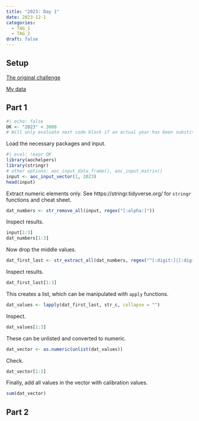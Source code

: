 ```yaml
---
title: "2023: Day 1"
date: 2023-12-1
categories:
  - TAG_1
  - TAG_2
draft: false
---
```


## Setup

[The original challenge](https://adventofcode.com/2023/day/1)

[My data](input){target="_blank"}

## Part 1

```r
#| echo: false
OK <- "2023" < 3000
# Will only evaluate next code block if an actual year has been substituted for the placeholder
```

Load the necessary packages and input.
```r
#| eval: !expr OK
library(aochelpers)
library(stringr)
# other options: aoc_input_data_frame(), aoc_input_matrix()
input <- aoc_input_vector(1, 2023)
head(input)
```

Extract numeric elements only. See https://stringr.tidyverse.org/ for `stringr` functions and cheat sheet.
```r
dat_numbers <- str_remove_all(input, regex("[:alpha:]"))
```

Inspect results.
```r
input[1:3]
dat_numbers[1:3]
```

Now drop the middle values.
```r
dat_first_last <- str_extract_all(dat_numbers, regex("^[:digit:]|[:digit:]$"))
```

Inspect results.
```r
dat_first_last[1:3]
```

This creates a list, which can be manipulated with `apply` functions.
```r
dat_values <- lapply(dat_first_last, str_c, collapse = "")
```

Inspect.
```r
dat_values[1:3]
```

These can be unlisted and converted to numeric.
```r
dat_vector <- as.numeric(unlist(dat_values))
```

Check.
```r
dat_vector[1:3]
```

Finally, add all values in the vector with calibration values.
```r
sum(dat_vector)
```


## Part 2



